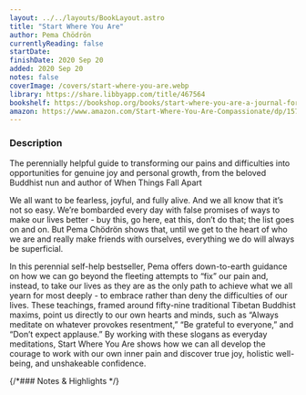 ```yaml
---
layout: ../../layouts/BookLayout.astro
title: "Start Where You Are"
author: Pema Chödrön
currentlyReading: false
startDate: 
finishDate: 2020 Sep 20
added: 2020 Sep 20
notes: false
coverImage: /covers/start-where-you-are.webp
library: https://share.libbyapp.com/title/467564
bookshelf: https://bookshop.org/books/start-where-you-are-a-journal-for-self-exploration-9780399174827/9780399174827
amazon: https://www.amazon.com/Start-Where-You-Are-Compassionate/dp/1570628394
---
```


<ReadingTime
  startDate  = {frontmatter.startDate}
  finishDate = {frontmatter.finishDate}
/>

### Description
The perennially helpful guide to transforming our pains and difficulties into opportunities for genuine joy and personal growth, from the beloved Buddhist nun and author of When Things Fall Apart

We all want to be fearless, joyful, and fully alive. And we all know that it’s not so easy. We’re bombarded every day with false promises of ways to make our lives better - buy this, go here, eat this, don’t do that; the list goes on and on. But Pema Chödrön shows that, until we get to the heart of who we are and really make friends with ourselves, everything we do will always be superficial. 

In this perennial self-help bestseller, Pema offers down-to-earth guidance on how we can go beyond the fleeting attempts to “fix” our pain and, instead, to take our lives as they are as the only path to achieve what we all yearn for most deeply - to embrace rather than deny the difficulties of our lives. These teachings, framed around fifty-nine traditional Tibetan Buddhist maxims, point us directly to our own hearts and minds, such as “Always meditate on whatever provokes resentment,” “Be grateful to everyone,” and “Don’t expect applause.” By working with these slogans as everyday meditations, Start Where You Are shows how we can all develop the courage to work with our own inner pain and discover true joy, holistic well-being, and unshakeable confidence.

{/*### Notes & Highlights */}

<BuyBook
  library   = {frontmatter.library}
  bookshelf = {frontmatter.bookshelf}
  amazon    = {frontmatter.amazon}
/>
